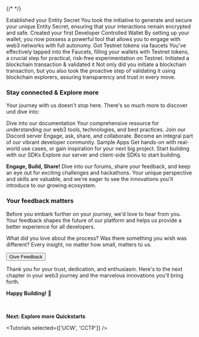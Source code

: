 {/* <!-- markdownlint-disable --> */}

<Features variant="list" background="light">
  <Features.Feature icon="CheckOutline">
    <Features.Feature.Title>
      Established your Entity Secret
    </Features.Feature.Title>
    <Features.Feature.Description>
      You took the initiative to generate and secure your unique Entity Secret,
      ensuring that your interactions remain encrypted and safe.
    </Features.Feature.Description>
  </Features.Feature>
  <Features.Feature icon="CheckOutline">
    <Features.Feature.Title>
      Created your first Developer Controlled Wallet
    </Features.Feature.Title>
    <Features.Feature.Description>
      By setting up your wallet, you now possess a powerful tool that allows you
      to engage with web3 networks with full autonomy.
    </Features.Feature.Description>
  </Features.Feature>
  <Features.Feature icon="CheckOutline">
    <Features.Feature.Title>
      Got Testnet tokens via faucets
    </Features.Feature.Title>
    <Features.Feature.Description>
      You've effectively tapped into the Faucets, filling your wallets with
      Testnet tokens, a crucial step for practical, risk-free experimentation on
      Testnet.
    </Features.Feature.Description>
  </Features.Feature>
  <Features.Feature icon="CheckOutline">
    <Features.Feature.Title>
      Initiated a blockchain transaction & validated it
    </Features.Feature.Title>
    <Features.Feature.Description>
      Not only did you initiate a blockchain transaction, but you also took the
      proactive step of validating it using blockchain explorers, assuring
      transparency and trust in every move.
    </Features.Feature.Description>
  </Features.Feature>
</Features>

### Stay connected & Explore more

Your journey with us doesn't stop here. There's so much more to discover und
dive into:

<Features variant="list" background="light">
  <Features.Feature icon="BookOpenOutline">
    <Features.Feature.Title
      link={{
        path: '/w3s/circle-programmable-wallets-an-overview',
        type: 'internal',
      }}
    >
      Dive into our documentation
    </Features.Feature.Title>
    <Features.Feature.Description>
      Your comprehensive resource for understanding our web3 tools,
      technologies, and best practices.
    </Features.Feature.Description>
  </Features.Feature>
  <Features.Feature icon="ChatOutline">
    <Features.Feature.Title
      link={{
        path: 'https://discord.com/invite/buildoncircle',
        type: 'external',
      }}
    >
      Join our Discord server
    </Features.Feature.Title>
    <Features.Feature.Description>
      Engage, ask, share, and collaborate. Become an integral part of our
      vibrant developer community.
    </Features.Feature.Description>
  </Features.Feature>
  <Features.Feature icon="CodeOutline">
    <Features.Feature.Title
      link={{
        path: 'https://github.com/orgs/circlefin/repositories',
        type: 'external',
      }}
    >
      Sample Apps
    </Features.Feature.Title>
    <Features.Feature.Description>
      Get hands-on with real-world use cases, or gain inspiration for your next
      big project.
    </Features.Feature.Description>
  </Features.Feature>
  <Features.Feature icon="LightBulbOutline">
    <Features.Feature.Title
      link={{
        path: '/w3s/web3-services-sdks',
        type: 'internal',
      }}
    >
      Start building with our SDKs
    </Features.Feature.Title>
    <Features.Feature.Description>
      Explore our server and client-side SDKs to start building.
    </Features.Feature.Description>
  </Features.Feature>
</Features>

**Engage, Build, Share!** Dive into our forums, share your feedback, and keep an
eye out for exciting challenges and hackathons. Your unique perspective and
skills are valuable, and we're eager to see the innovations you'll introduce to
our growing ecosystem.

### Your feedback matters

Before you embark further on your journey, we'd love to hear from you. Your
feedback shapes the future of our platform and helps us provide a better
experience for all developers.

What did you love about the process? Was there something you wish was different?
Every insight, no matter how small, matters to us.

<FeedbackLink>
  <Button variant="primary">Give Feedback</Button>
</FeedbackLink>

Thank you for your trust, dedication, and enthusiasm. Here's to the next chapter
in your web3 journey and the marvelous innovations you'll bring forth.

**Happy Building!** 🚀

<br />

**Next: Explore more Quickstarts**

<Tutorials selected={['UCW', 'CCTP']} />
